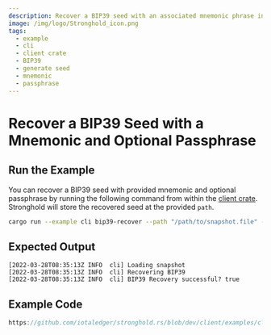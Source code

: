 ```yaml
---
description: Recover a BIP39 seed with an associated mnemonic phrase in the available languages.
image: /img/logo/Stronghold_icon.png
tags:
  - example
  - cli
  - client crate
  - BIP39
  - generate seed
  - mnemonic
  - passphrase
---
```


# Recover a BIP39 Seed with a Mnemonic and Optional Passphrase

## Run the Example

You can recover a BIP39 seed with provided mnemonic and optional passphrase by running the following command from within
the [client crate](https://github.com/iotaledger/stronghold.rs/tree/dev/client). Stronghold will store the recovered
seed at the provided `path`.

```bash
cargo run --example cli bip39-recover --path "/path/to/snapshot.file" --client-path "client-path-0" --key "passphrase-for-snapshot" --mnemonic "けさき　にんか　せっさたくま　よかん　たいまつばな　ちんもく　そだてる　ふっこく　せっさたくま　しゃおん　そがい　つうはん　まなぶ　りくぐん　さのう" --passphrase "mnemonic-passphrase-if-present" --vault-path "vault-path" --record-path "record-path"
```

## Expected Output

```plaintext
[2022-03-28T08:35:13Z INFO  cli] Loading snapshot
[2022-03-28T08:35:13Z INFO  cli] Recovering BIP39
[2022-03-28T08:35:13Z INFO  cli] BIP39 Recovery successful? true
```

## Example Code

```rust reference
https://github.com/iotaledger/stronghold.rs/blob/dev/client/examples/cli/main.rs#L407-L441
```
